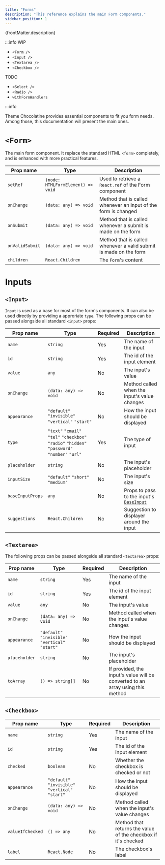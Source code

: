 ```yaml
---
title: "Forms"
description: "This reference explains the main Form components."
sidebar_position: 1
---
```


<p>{frontMatter.description}</p>

:::info WIP

- `<Form />`
- `<Input />`
- `<Textarea />`
- `<Checkbox />`

TODO

- `<Select />`
- `<Radio />`
- `withFormHandlers`

:::info

Theme Chocolatine provides essential components to fit you form needs. Among
those, this documentation will present the main ones.

# `<Form>`

The main form component. It replace the standard HTML `<form>` completely, and
is enhanced with more practical features.

| Prop name       | Type                              | Description                                                       |
| --------------- | --------------------------------- | ----------------------------------------------------------------- |
| `setRef`        | `(node: HTMLFormElement) => void` | Used to retrieve a `React.ref` of the Form component              |
| `onChange`      | `(data: any) => void`             | Method that is called whenever an input of the form is changed    |
| `onSubmit`      | `(data: any) => void`             | Method that is called whenever a submit is made on the form       |
| `onValidSubmit` | `(data: any) => void`             | Method that is called whenever a valid submit is made on the form |
| `children`      | `React.Children`                  | The `Form`'s content                                              |

# Inputs

## `<Input>`

`Input` is used as a base for most of the form's components. It can also be used
directly by providing a approriate `type`. The following props can be passed
alongside all standard `<input>` props:

| Prop name        | Type                                                                                         | Required | Description                                                                                                                                                                                      |
| ---------------- | -------------------------------------------------------------------------------------------- | -------- | ------------------------------------------------------------------------------------------------------------------------------------------------------------------------------------------------ |
| `name`           | `string`                                                                                     | Yes      | The name of the input                                                                                                                                                                            |
| `id`             | `string`                                                                                     | Yes      | The id of the input element                                                                                                                                                                      |
| `value`          | `any`                                                                                        | No       | The input's value                                                                                                                                                                                |
| `onChange`       | `(data: any) => void`                                                                        | No       | Method called when the input's value changes                                                                                                                                                     |
| `appearance`     | `"default"` `"invisible"` `"vertical"` `"start"`                                             | No       | How the input should be displayed                                                                                                                                                                |
| `type`           | `"text"` `"email"` `"tel"` `"checkbox"` `"radio"` `"hidden"` `"password"` `"number"` `"url"` | Yes      | The type of input                                                                                                                                                                                |
| `placeholder`    | `string`                                                                                     | No       | The input's placeholder                                                                                                                                                                          |
| `inputSize`      | `"default"` `"short"` `"medium"`                                                             | No       | The input's size                                                                                                                                                                                 |
| `baseInputProps` | `any`                                                                                        | No       | Props to pass to the input's [`BaseInput`](https://gitlab.blackswift.cloud/front-commerce/front-commerce/-/blob/main/packages/theme-chocolatine/theme/components/atoms/Form/Input/BaseInput.jsx) |
| `suggestions`    | `React.Children`                                                                             | No       | Suggestion to displayer around the input                                                                                                                                                         |

## `<Textarea>`

The following props can be passed alongside all standard `<textarea>` props:

| Prop name     | Type                                             | Required | Description                                                                    |
| ------------- | ------------------------------------------------ | -------- | ------------------------------------------------------------------------------ |
| `name`        | `string`                                         | Yes      | The name of the input                                                          |
| `id`          | `string`                                         | Yes      | The id of the input element                                                    |
| `value`       | `any`                                            | No       | The input's value                                                              |
| `onChange`    | `(data: any) => void`                            | No       | Method called when the input's value changes                                   |
| `appearance`  | `"default"` `"invisible"` `"vertical"` `"start"` | No       | How the input should be displayed                                              |
| `placeholder` | `string`                                         | No       | The input's placeholder                                                        |
| `toArray`     | `() => string[]`                                 | No       | If provided, the input's value will be converted to an array using this method |

## `<Checkbox>`

| Prop name        | Type                                             | Required | Description                                                   |
| ---------------- | ------------------------------------------------ | -------- | ------------------------------------------------------------- |
| `name`           | `string`                                         | Yes      | The name of the input                                         |
| `id`             | `string`                                         | Yes      | The id of the input element                                   |
| `checked`        | `boolean`                                        | No       | Whether the checkbox is checked or not                        |
| `appearance`     | `"default"` `"invisible"` `"vertical"` `"start"` | No       | How the input should be displayed                             |
| `onChange`       | `(data: any) => void`                            | No       | Method called when the input's value changes                  |
| `valueIfChecked` | `() => any`                                      | No       | Method that returns the value of the checkbox if it's checked |
| `label`          | `React.Node`                                     | No       | The checkbox's label                                          |
